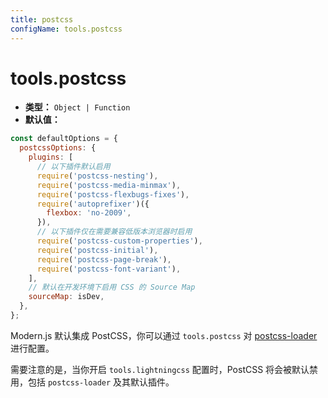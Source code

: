 ```yaml
---
title: postcss
configName: tools.postcss
---
```


# tools.postcss

- **类型：** `Object | Function`
- **默认值：**

```js
const defaultOptions = {
  postcssOptions: {
    plugins: [
      // 以下插件默认启用
      require('postcss-nesting'),
      require('postcss-media-minmax'),
      require('postcss-flexbugs-fixes'),
      require('autoprefixer')({
        flexbox: 'no-2009',
      }),
      // 以下插件仅在需要兼容低版本浏览器时启用
      require('postcss-custom-properties'),
      require('postcss-initial'),
      require('postcss-page-break'),
      require('postcss-font-variant'),
    ],
    // 默认在开发环境下启用 CSS 的 Source Map
    sourceMap: isDev,
  },
};
```

Modern.js 默认集成 PostCSS，你可以通过 `tools.postcss` 对 [postcss-loader](https://github.com/webpack-contrib/postcss-loader) 进行配置。

需要注意的是，当你开启 `tools.lightningcss` 配置时，PostCSS 将会被默认禁用，包括 `postcss-loader` 及其默认插件。


<RsbuildConfig configName="tools.postcss" />

